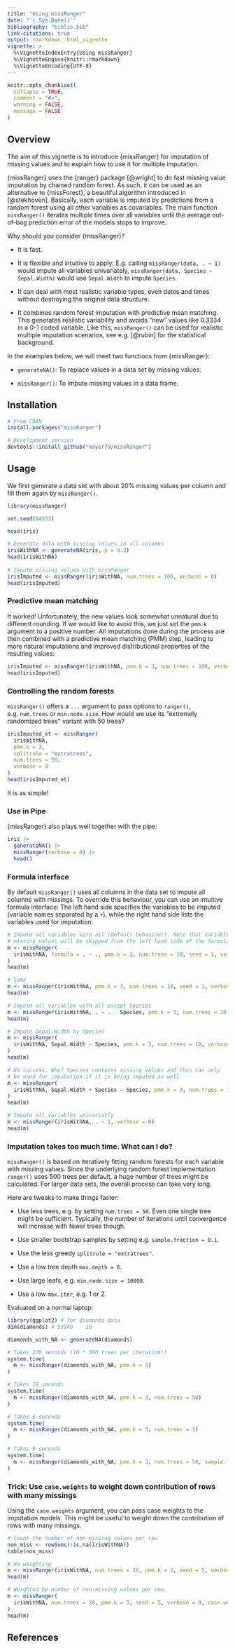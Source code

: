 ```yaml
---
title: "Using missRanger"
date: "`r Sys.Date()`"
bibliography: "biblio.bib"
link-citations: true
output: rmarkdown::html_vignette
vignette: >
  %\VignetteIndexEntry{Using missRanger}
  %\VignetteEngine{knitr::rmarkdown}
  %\VignetteEncoding{UTF-8}
---
```


```r
knitr::opts_chunk$set(
  collapse = TRUE,
  comment = "#>",
  warning = FALSE,
  message = FALSE
)
```

## Overview

The aim of this vignette is to introduce {missRanger} for imputation of missing values and to explain how to use it for multiple imputation.

{missRanger} uses the {ranger} package [@wright] to do fast missing value imputation by chained random forest. As such, it can be used as an alternative to {missForest}, a beautiful algorithm introduced in [@stekhoven]. Basically, each variable is imputed by predictions from a random forest using all other variables as covariables. The main function `missRanger()` iterates multiple times over all variables until the average out-of-bag prediction error of the models stops to improve.

Why should you consider {missRanger}?

- It is fast.

- It is flexible and intuitive to apply: E.g. calling `missRanger(data, . ~ 1)` would impute all variables univariately, `missRanger(data, Species ~ Sepal.Width)` would use `Sepal.Width` to impute `Species`.

- It can deal with most realistic variable types, even dates and times without destroying the original data structure.

- It combines random forest imputation with predictive mean matching. This generates realistic variability and avoids "new" values like 0.3334 in a 0-1 coded variable. Like this, `missRanger()` can be used for realistic multiple imputation scenarios, see e.g. [@rubin] for the statistical background.

In the examples below, we will meet two functions from {missRanger}:

- `generateNA()`: To replace values in a data set by missing values.

- `missRanger()`: To impute missing values in a data frame.

## Installation

```r
# From CRAN
install.packages("missRanger")

# Development version
devtools::install_github("mayer79/missRanger")
```

## Usage

We first generate a data set with about 20% missing values per column and fill them again by `missRanger()`.

``` r
library(missRanger)

set.seed(84553)

head(iris)

# Generate data with missing values in all columns
irisWithNA <- generateNA(iris, p = 0.2)
head(irisWithNA)
 
# Impute missing values with missRanger
irisImputed <- missRanger(irisWithNA, num.trees = 100, verbose = 0)
head(irisImputed)
```

### Predictive mean matching

It worked! Unfortunately, the new values look somewhat unnatural due to different rounding. If we would like to avoid this, we just set the `pmm.k` argument to a positive number. All imputations done during the process are then combined with a predictive mean matching (PMM) step, leading to more natural imputations and improved distributional properties of the resulting values:

``` r
irisImputed <- missRanger(irisWithNA, pmm.k = 3, num.trees = 100, verbose = 0)
head(irisImputed)
```

### Controlling the random forests

`missRanger()` offers a `...` argument to pass options to `ranger()`, e.g. `num.trees` or `min.node.size`. How would we use its "extremely randomized trees" variant with 50 trees?

``` r
irisImputed_et <- missRanger(
  irisWithNA, 
  pmm.k = 3, 
  splitrule = "extratrees", 
  num.trees = 50, 
  verbose = 0
)
head(irisImputed_et)
```

It is as simple!

### Use in Pipe

{missRanger} also plays well together with the pipe:

```r
iris |>
  generateNA() |>
  missRanger(verbose = 0) |>
  head()
```

### Formula interface

By default `missRanger()` uses all columns in the data set to impute all columns with missings. To override this behaviour, you can use an intuitive formula interface: The left hand side specifies the variables to be imputed (variable names separated by a `+`), while the right hand side lists the variables used for imputation.

``` r
# Impute all variables with all (default behaviour). Note that variables without
# missing values will be skipped from the left hand side of the formula.
m <- missRanger(
  irisWithNA, formula = . ~ ., pmm.k = 3, num.trees = 10, seed = 1, verbose = 0
)
head(m)

# Same
m <- missRanger(irisWithNA, pmm.k = 3, num.trees = 10, seed = 1, verbose = 0)
head(m)

# Impute all variables with all except Species
m <- missRanger(irisWithNA, . ~ . - Species, pmm.k = 3, num.trees = 10, verbose = 0)
head(m)

# Impute Sepal.Width by Species 
m <- missRanger(
  irisWithNA, Sepal.Width ~ Species, pmm.k = 3, num.trees = 10, verbose = 0
)
head(m)

# No success. Why? Species contains missing values and thus can only 
# be used for imputation if it is being imputed as well
m <- missRanger(
  irisWithNA, Sepal.Width + Species ~ Species, pmm.k = 3, num.trees = 10, verbose = 0
)
head(m)

# Impute all variables univariatly
m <- missRanger(irisWithNA, . ~ 1, verbose = 0)
head(m)
```

### Imputation takes too much time. What can I do?

`missRanger()` is based on iteratively fitting random forests for each variable with missing values. Since the underlying random forest implementation `ranger()` uses 500 trees per default, a huge number of trees might be calculated. For larger data sets, the overall process can take very long.

Here are tweaks to make things faster:

- Use less trees, e.g. by setting `num.trees = 50`. Even one single tree might be sufficient. Typically, the number of iterations until convergence will increase with fewer trees though.

- Use smaller bootstrap samples by setting e.g. `sample.fraction = 0.1`.

- Use the less greedy `splitrule = "extratrees"`.

- Use a low tree depth `max.depth = 6`.

- Use large leafs, e.g. `min.node.size = 10000`.

- Use a low `max.iter`, e.g. 1 or 2.

Evaluated on a normal laptop:

```r
library(ggplot2) # for diamonds data
dim(diamonds) # 53940    10

diamonds_with_NA <- generateNA(diamonds)

# Takes 270 seconds (10 * 500 trees per iteration!)
system.time(
  m <- missRanger(diamonds_with_NA, pmm.k = 3)
)

# Takes 19 seconds
system.time(
  m <- missRanger(diamonds_with_NA, pmm.k = 3, num.trees = 50)
)

# Takes 6 seconds
system.time(
  m <- missRanger(diamonds_with_NA, pmm.k = 3, num.trees = 1)
)

# Takes 9 seconds
system.time(
  m <- missRanger(diamonds_with_NA, pmm.k = 3, num.trees = 50, sample.fraction = 0.1)
)
```

### Trick: Use `case.weights` to weight down contribution of rows with many missings

Using the `case.weights` argument, you can pass case weights to the imputation models. This might be useful to weight down the contribution of rows with many missings.

``` r
# Count the number of non-missing values per row
non_miss <- rowSums(!is.na(irisWithNA))
table(non_miss)

# No weighting
m <- missRanger(irisWithNA, num.trees = 20, pmm.k = 3, seed = 5, verbose = 0)
head(m)

# Weighted by number of non-missing values per row. 
m <- missRanger(
  irisWithNA, num.trees = 20, pmm.k = 3, seed = 5, verbose = 0, case.weights = non_miss
)
head(m)
```

## References
